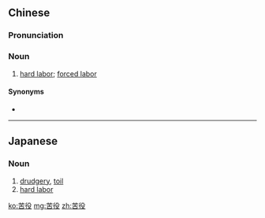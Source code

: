 ==Chinese==
{{zh-forms}}

===Pronunciation===
{{zh-pron
|m=kǔyì
|h=pfs=khú-yi̍t
|mn=khó͘-ia̍h
|cat=n
}}

===Noun===
{{zh-noun}}

# [[hard labor]]; [[forced labor]]

====Synonyms====
* {{zh-l|勞役}}

----

==Japanese==
{{ja-kanjitab|く|えき|yomi=on}}

===Noun===
{{ja-noun|くえき}}

# [[drudgery]], [[toil]]
# [[hard labor]]

[[ko:苦役]]
[[mg:苦役]]
[[zh:苦役]]
